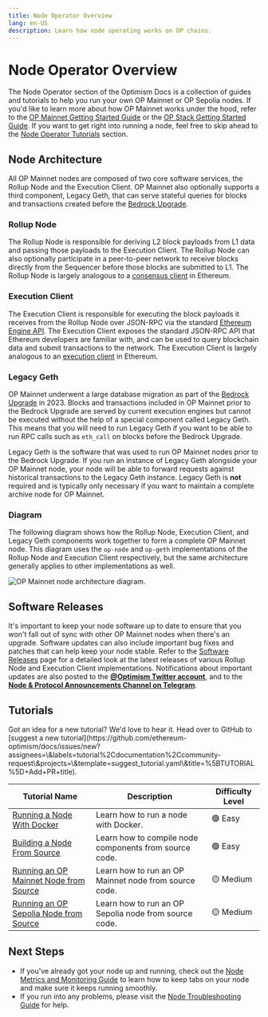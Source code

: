 ```yaml
---
title: Node Operator Overview
lang: en-US
description: Learn how node operating works on OP chains.
---
```



# Node Operator Overview

The Node Operator section of the Optimism Docs is a collection of guides and tutorials to help you run your own OP Mainnet or OP Sepolia nodes.
If you'd like to learn more about how OP Mainnet works under the hood, refer to the [OP Mainnet Getting Started Guide](/chain/getting-started) or the [OP Stack Getting Started Guide](/stack/getting-started).
If you want to get right into running a node, feel free to skip ahead to the [Node Operator Tutorials](#node-operator-tutorials) section.

## Node Architecture

All OP Mainnet nodes are composed of two core software services, the Rollup Node and the Execution Client.
OP Mainnet also optionally supports a third component, Legacy Geth, that can serve stateful queries for blocks and transactions created before the [Bedrock Upgrade](https://web.archive.org/web/20230608050602/https://blog.oplabs.co/introducing-optimism-bedrock/).

### Rollup Node

The Rollup Node is responsible for deriving L2 block payloads from L1 data and passing those payloads to the Execution Client. The Rollup Node can also optionally participate in a peer-to-peer network to receive blocks directly from the Sequencer before those blocks are submitted to L1. The Rollup Node is largely analogous to a [consensus client](https://ethereum.org/en/developers/docs/nodes-and-clients/#what-are-nodes-and-clients) in Ethereum.

### Execution Client

The Execution Client is responsible for executing the block payloads it receives from the Rollup Node over JSON-RPC via the standard [Ethereum Engine API](https://github.com/ethereum/execution-apis/blob/main/src/engine/common.md#engine-api----common-definitions).
The Execution Client exposes the standard JSON-RPC API that Ethereum developers are familiar with, and can be used to query blockchain data and submit transactions to the network.
The Execution Client is largely analogous to an [execution client](https://ethereum.org/en/developers/docs/nodes-and-clients/#what-are-nodes-and-clients) in Ethereum.

### Legacy Geth

OP Mainnet underwent a large database migration as part of the [Bedrock Upgrade](https://web.archive.org/web/20230608050602/https://blog.oplabs.co/introducing-optimism-bedrock/) in 2023.
Blocks and transactions included in OP Mainnet prior to the Bedrock Upgrade are served by current execution engines but cannot be executed without the help of a special component called Legacy Geth.
This means that you will need to run Legacy Geth if you want to be able to run RPC calls such as `eth_call` on blocks before the Bedrock Upgrade.

Legacy Geth is the software that was used to run OP Mainnet nodes prior to the Bedrock Upgrade.
If you run an instance of Legacy Geth alongside your OP Mainnet node, your node will be able to forward requests against historical transactions to the Legacy Geth instance.
Legacy Geth is **not** required and is typically only necessary if you want to maintain a complete archive node for OP Mainnet.

### Diagram

The following diagram shows how the Rollup Node, Execution Client, and Legacy Geth components work together to form a complete OP Mainnet node.
This diagram uses the `op-node` and `op-geth` implementations of the Rollup Node and Execution Client respectively, but the same architecture generally applies to other implementations as well.

![OP Mainnet node architecture diagram.](/img/guides/node-operators/node-arch.svg)

## Software Releases

It's important to keep your node software up to date to ensure that you won't fall out of sync with other OP Mainnet nodes when there's an upgrade.
Software updates can also include important bug fixes and patches that can help keep your node stable.
Refer to the [Software Releases](/builders/node-operators/releases) page for a detailed look at the latest releases of various Rollup Node and Execution Client implementations.
Notifications about important updates are also posted to the [**@Optimism Twitter account**](https://twitter.com/optimism), and to the [**Node & Protocol Announcements Channel on Telegram**](https://t.me/+caq1Ukfp29c0Mzcx).

## Tutorials

<Callout>
  Got an idea for a new tutorial?
  We'd love to hear it.
  Head over to GitHub to [suggest a new tutorial](https://github.com/ethereum-optimism/docs/issues/new?assignees=\&labels=tutorial%2Cdocumentation%2Ccommunity-request\&projects=\&template=suggest_tutorial.yaml\&title=%5BTUTORIAL%5D+Add+PR+title).
</Callout>

| Tutorial Name                                               | Description                                            | Difficulty Level |
| ----------------------------------------------------------- | ------------------------------------------------------ | ---------------- |
| [Running a Node With Docker](tutorials/node-from-docker)    | Learn how to run a node with Docker.                   | 🟢 Easy          |
| [Building a Node From Source](tutorials/node-from-source)   | Learn how to compile node components from source code. | 🟢 Easy          |
| [Running an OP Mainnet Node from Source](tutorials/mainnet) | Learn how to run an OP Mainnet node from source code.  | 🟡 Medium        |
| [Running an OP Sepolia Node from Source](tutorials/testnet) | Learn how to run an OP Sepolia node from source code.  | 🟡 Medium        |

## Next Steps

*   If you've already got your node up and running, check out the [Node Metrics and Monitoring Guide](./management/metrics) to learn how to keep tabs on your node and make sure it keeps running smoothly.
*   If you run into any problems, please visit the [Node Troubleshooting Guide](./management/troubleshooting) for help.
